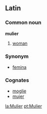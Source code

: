 ==Latin==
===Common noun===
'''mulier'''

#[[woman]]

===Synonym===
*[[femina]]

===Cognates===
*[[moglie]]
*[[mujer]]

[[la:Mulier]]
[[pt:Mulier]]